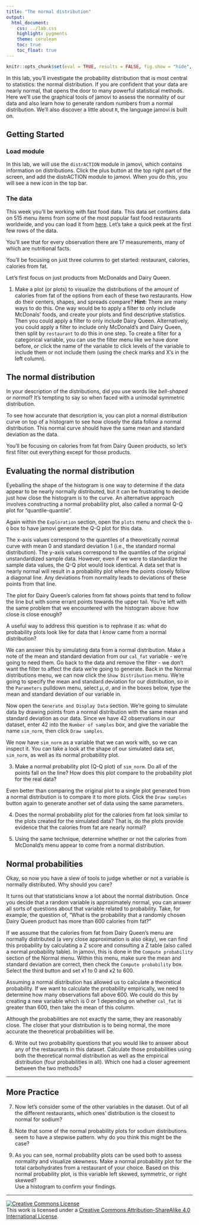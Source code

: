 ```yaml
---
title: "The normal distribution"
output:
  html_document:
    css: ../lab.css
    highlight: pygments
    theme: cerulean
    toc: true
    toc_float: true
---
```


```r
knitr::opts_chunk$set(eval = TRUE, results = FALSE, fig.show = "hide", message = FALSE)
```

In this lab, you'll investigate the probability distribution that is most central to statistics: the normal distribution.
If you are confident that your data are nearly normal, that opens the door to many powerful statistical methods.
Here we'll use the graphical tools of jamovi to assess the normality of our data and also learn how to generate random numbers from a normal distribution. We'll also discover a little about `R`, the language jamovi is built on.

## Getting Started

### Load module

In this lab, we will use the `distrACTION` module in jamovi, which contains information on distributions. Click the plus button at the top right part of the screen, and add the distrACTION module to jamovi. When you do this, you will see a new icon in the top bar.

### The data

This week you'll be working with fast food data.
This data set contains data on 515 menu items from some of the most popular fast food restaurants worldwide, and you can load it from [here](./more/fastfood.csv).
Let's take a quick peek at the first few rows of the data.

You'll see that for every observation there are 17 measurements, many of which are nutritional facts.

You'll be focusing on just three columns to get started: restaurant, calories, calories from fat.

Let's first focus on just products from McDonalds and Dairy Queen.

1.  Make a plot (or plots) to visualize the distributions of the amount of calories from fat of the options from each of these two restaurants. How do their centers, shapes, and spreads compare?
**Hint:** There are many ways to do this. One way would be to apply a filter to only include McDonals' foods, and create your plots and find descriptive statistics. Then you could apply a filter to only include Dairy Queen. Alternatively, you could apply a filter to include only McDonald's and Dairy Queen, then split by `restaurant` to do this in one step. To create a filter for a categorical variable, you can use the filter menu like we have done before, or click the name of the variable to click levels of the variable to include them or not include them (using the check marks and X's in the left column).

## The normal distribution

In your description of the distributions, did you use words like *bell-shaped* or *normal*?
It's tempting to say so when faced with a unimodal symmetric distribution.

To see how accurate that description is, you can plot a normal distribution curve on top of a histogram to see how closely the data follow a normal distribution.
This normal curve should have the same mean and standard deviation as the data.

You'll be focusing on calories from fat from Dairy Queen products, so let's first filter out everything except for those products.


<!-- can't do in jamovi

Open the `Distributions` menu and select `Normal` in the continuous section. We want to work with our actual data, so click `Generate and Display Data` to show those options. Move `cal_fat` into the `Get variable from data set` box so that we can inspect it further.

Next we want to compare this to the normal distribution, so open the `Assess Fit` section of this same page. Check the box `Histogram vs. theoreitcal pdf` to overlay a density histogram with a normal distribution with the same mean and standard deviation.

The difference between a frequency histogram and a density histogram is that while in a frequency histogram the *heights* of the bars add up to the total number of observations, in a density histogram the *areas* of the bars add up to 1.
The area of each bar can be calculated as simply the height *times* the width of the bar.
Using a density histogram allows us to properly overlay a normal distribution curve over the histogram since the curve is a normal probability density function that also has area under the curve of 1.
Frequency and density histograms both display the same exact shape; they only differ in their y-axis.
You can verify this by creating a frequency histogram of the same variable in the `Descriptives` menu. 

2.  Based on the this plot, does it appear that the data follow a nearly normal distribution? -->

## Evaluating the normal distribution

Eyeballing the shape of the histogram is one way to determine if the data appear to be nearly normally distributed, but it can be frustrating to decide just how close the histogram is to the curve.
An alternative approach involves constructing a normal probability plot, also called a normal Q-Q plot for "quantile-quantile".

Again within the `Exploration` section, open the `plots` menu and check the `Q-Q` box to have jamovi generate the Q-Q plot for this data.

The x-axis values correspond to the quantiles of a theoretically normal curve with mean 0 and standard deviation 1 (i.e., the standard normal distribution).
The y-axis values correspond to the quantiles of the original unstandardized sample data.
However, even if we were to standardize the sample data values, the Q-Q plot would look identical.
A data set that is nearly normal will result in a probability plot where the points closely follow a diagonal line.
Any deviations from normality leads to deviations of these points from that line.

The plot for Dairy Queen's calories from fat shows points that tend to follow the line but with some errant points towards the upper tail.
You're left with the same problem that we encountered with the histogram above: how close is close enough?

A useful way to address this question is to rephrase it as: what do probability plots look like for data that I *know* came from a normal distribution?

We can answer this by simulating data from a normal distribution. Make a note of the mean and standard deviation from our `cal_fat` variable - we're going to need them. Go back to the data and remove the filter - we don't want the filter to affect the data we're going to generate. Back in the Normal distributions menu, we can now click the `Show Distribution` menu. We're going to specify the mean and standard deviation for our distribution, so in the `Parameters` pulldown menu, select $\mu, \sigma$, and in the boxes below, type the mean and standard deviation of our variable in.

Now open the `Generate and Display Data` section. We're going to simulate data by drawing points from a normal distribution with the same mean and standard deviation as our data. Since we have 42 observations in our dataset, enter 42 into the `Number of samples` box, and give the variable the name `sim_norm`, then click `Draw samples`.

We now have `sim_norm` as a variable that we can work with, so we can inspect it. You can take a look at the shape of our simulated data set, `sim_norm`, as well as its normal probability plot.

3.  Make a normal probability plot (Q-Q plot) of `sim_norm`. Do all of the points fall on the line? How does this plot compare to the probability plot for the real data?

Even better than comparing the original plot to a single plot generated from a normal distribution is to compare it to more plots. Click the `Draw samples` button again to generate another set of data using the same parameters.

4.  Does the normal probability plot for the calories from fat look similar to the plots created for the simulated data?
    That is, do the plots provide evidence that the calories from fat are nearly normal?

5.  Using the same technique, determine whether or not the calories from McDonald's menu appear to come from a normal distribution.

## Normal probabilities

Okay, so now you have a slew of tools to judge whether or not a variable is normally distributed.
Why should you care?

It turns out that statisticians know a lot about the normal distribution.
Once you decide that a random variable is approximately normal, you can answer all sorts of questions about that variable related to probability.
Take, for example, the question of, "What is the probability that a randomly chosen Dairy Queen product has more than 600 calories from fat?"

If we assume that the calories from fat from Dairy Queen's menu are normally distributed (a very close approximation is also okay), we can find this probability by calculating a Z score and consulting a Z table (also called a normal probability table).
In jamovi, this is done in the `Compute probability` section of the Normal menu. Within this menu, make sure the mean and standard deviation are correct, then check the `Compute probability` box. Select the third button and set x1 to 0 and x2 to 600.

Assuming a normal distribution has allowed us to calculate a theoretical probability.
If we want to calculate the probability empirically, we need to determine how many observations fall above 600. We could do this by creating a new variable which is 0 or 1 depending on whether `cal_fat` is greater than 600, then take the mean of this column.

Although the probabilities are not exactly the same, they are reasonably close.
The closer that your distribution is to being normal, the more accurate the theoretical probabilities will be.

6.  Write out two probability questions that you would like to answer about any of the restaurants in this dataset. Calculate those probabilities using both the theoretical normal distribution as well as the empirical distribution (four probabilities in all). Which one had a closer agreement between the two methods?

------------------------------------------------------------------------

## More Practice

7.  Now let's consider some of the other variables in the dataset.
    Out of all the different restaurants, which ones' distribution is the closest to normal for sodium?

8.  Note that some of the normal probability plots for sodium distributions seem to have a stepwise pattern.
    why do you think this might be the case?

9.  As you can see, normal probability plots can be used both to assess normality and visualize skewness.
    Make a normal probability plot for the total carbohydrates from a restaurant of your choice.
    Based on this normal probability plot, is this variable left skewed, symmetric, or right skewed?\
    Use a histogram to confirm your findings.

------------------------------------------------------------------------

<a rel="license" href="http://creativecommons.org/licenses/by-sa/4.0/">![Creative Commons License](https://i.creativecommons.org/l/by-sa/4.0/88x31.png){style="border-width:0"}</a><br />This work is licensed under a <a rel="license" href="http://creativecommons.org/licenses/by-sa/4.0/">Creative Commons Attribution-ShareAlike 4.0 International License</a>.
